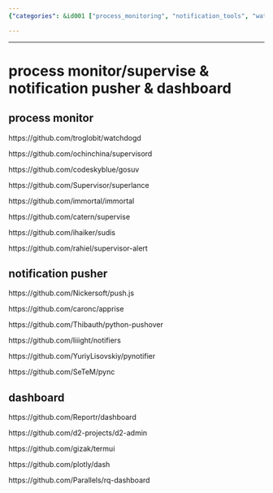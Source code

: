 ```yaml
---
{"categories": &id001 ["process_monitoring", "notification_tools", "watchdogd", "supervisord", "gosuv", "push.js", "apprise", "python-pushover", "dashboard_tools", "Reportr/dashboard", "d2-admin", "termui", "plotly/dash", "Parallels/rq-dashboard"], "category": "Process Monitoring", "date": "2023-09-26 13:12:34", "description": "This article discusses various process monitoring and notification tools like watchdogd, supervisord, gosuv, push.js, apprise, and python-pushover, as well as dashboard tools such as Reportr/dashboard, d2-admin, termui, plotly/dash, and Parallels/rq-dashboard.", "tags": *id001, "title": "Process Monitoring and Notification Tools: A Comprehensive List"}

---
```


------

# process monitor/supervise & notification pusher & dashboard

## process monitor

https://github.com/troglobit/watchdogd

https://github.com/ochinchina/supervisord

https://github.com/codeskyblue/gosuv

https://github.com/Supervisor/superlance

https://github.com/immortal/immortal

https://github.com/catern/supervise

https://github.com/ihaiker/sudis

https://github.com/rahiel/supervisor-alert

## notification pusher

https://github.com/Nickersoft/push.js

https://github.com/caronc/apprise

https://github.com/Thibauth/python-pushover

https://github.com/liiight/notifiers

https://github.com/YuriyLisovskiy/pynotifier

https://github.com/SeTeM/pync

## dashboard

https://github.com/Reportr/dashboard

https://github.com/d2-projects/d2-admin

https://github.com/gizak/termui

https://github.com/plotly/dash

https://github.com/Parallels/rq-dashboard


